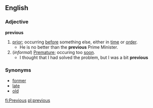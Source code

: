 ==English==
===Adjective===
'''previous'''
#[[prior]]; occurring [[before]] something else, either in [[time]] or [[order]].
#* He is no better than the '''previous''' Prime Minister.
#(''informal'') [[Premature]]; occuring too [[soon]].
#* I thought that I had solved the problem, but I was a bit '''previous'''
===Synonyms===
*[[former]]
*[[late]]
*[[old]]

[[fi:Previous]]
[[pl:previous]]